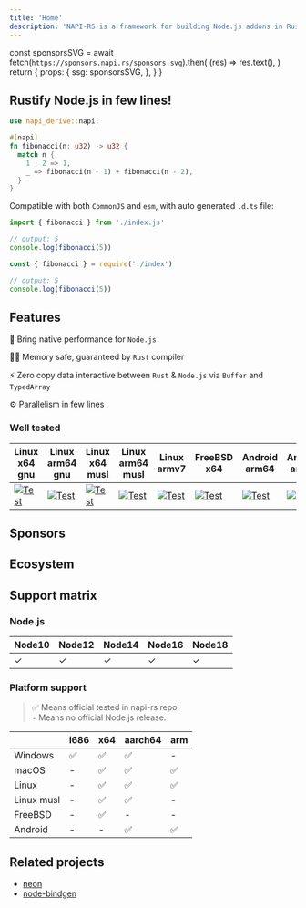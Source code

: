 ```yaml
---
title: 'Home'
description: 'NAPI-RS is a framework for building Node.js addons in Rust.'
---
```



  const sponsorsSVG = await fetch(`https://sponsors.napi.rs/sponsors.svg`).then(
    (res) => res.text(),
  )
  return {
    props: {
      ssg: sponsorsSVG,
    },
  }
}

<TitleEN />

<Badges />

## Rustify Node.js in few lines!

```rust filename="lib.rs"
use napi_derive::napi;

#[napi]
fn fibonacci(n: u32) -> u32 {
  match n {
    1 | 2 => 1,
    _ => fibonacci(n - 1) + fibonacci(n - 2),
  }
}
```

Compatible with both `CommonJS` and `esm`, with auto generated `.d.ts` file:

```js filename="main.mjs"
import { fibonacci } from './index.js'

// output: 5
console.log(fibonacci(5))
```

```js filename="main.cjs"
const { fibonacci } = require('./index')

// output: 5
console.log(fibonacci(5))
```

## Features

🚀 Bring native performance for `Node.js`

👷‍♂️ Memory safe, guaranteed by `Rust` compiler

⚡️ Zero copy data interactive between `Rust` & `Node.js` via `Buffer` and `TypedArray`

⚙️ Parallelism in few lines

### Well tested

| Linux x64 gnu                                                                                                                                       | Linux arm64 gnu                                                                                                                                     | Linux x64 musl                                                                                                                                      | Linux arm64 musl                                                                                                                                    | Linux armv7                                                                                                                                         | FreeBSD x64                                                                                                                                         | Android arm64                                                                                                                                       | Android armv7                                                                                                                                       | macOS x64                                                                                                                                           | macOS arm64                                                                                                                                         | Windows i686                                                                                                                                        | Windows x64                                                                                                                                         | Windows arm64                                                                                                                                       |
| --------------------------------------------------------------------------------------------------------------------------------------------------- | --------------------------------------------------------------------------------------------------------------------------------------------------- | --------------------------------------------------------------------------------------------------------------------------------------------------- | --------------------------------------------------------------------------------------------------------------------------------------------------- | --------------------------------------------------------------------------------------------------------------------------------------------------- | --------------------------------------------------------------------------------------------------------------------------------------------------- | --------------------------------------------------------------------------------------------------------------------------------------------------- | --------------------------------------------------------------------------------------------------------------------------------------------------- | --------------------------------------------------------------------------------------------------------------------------------------------------- | --------------------------------------------------------------------------------------------------------------------------------------------------- | --------------------------------------------------------------------------------------------------------------------------------------------------- | --------------------------------------------------------------------------------------------------------------------------------------------------- | --------------------------------------------------------------------------------------------------------------------------------------------------- |
| [![Test](https://github.com/napi-rs/napi-rs/actions/workflows/test.yaml/badge.svg)](https://github.com/napi-rs/napi-rs/actions/workflows/test.yaml) | [![Test](https://github.com/napi-rs/napi-rs/actions/workflows/test.yaml/badge.svg)](https://github.com/napi-rs/napi-rs/actions/workflows/test.yaml) | [![Test](https://github.com/napi-rs/napi-rs/actions/workflows/test.yaml/badge.svg)](https://github.com/napi-rs/napi-rs/actions/workflows/test.yaml) | [![Test](https://github.com/napi-rs/napi-rs/actions/workflows/test.yaml/badge.svg)](https://github.com/napi-rs/napi-rs/actions/workflows/test.yaml) | [![Test](https://github.com/napi-rs/napi-rs/actions/workflows/test.yaml/badge.svg)](https://github.com/napi-rs/napi-rs/actions/workflows/test.yaml) | [![Test](https://github.com/napi-rs/napi-rs/actions/workflows/test.yaml/badge.svg)](https://github.com/napi-rs/napi-rs/actions/workflows/test.yaml) | [![Test](https://github.com/napi-rs/napi-rs/actions/workflows/test.yaml/badge.svg)](https://github.com/napi-rs/napi-rs/actions/workflows/test.yaml) | [![Test](https://github.com/napi-rs/napi-rs/actions/workflows/test.yaml/badge.svg)](https://github.com/napi-rs/napi-rs/actions/workflows/test.yaml) | [![Test](https://github.com/napi-rs/napi-rs/actions/workflows/test.yaml/badge.svg)](https://github.com/napi-rs/napi-rs/actions/workflows/test.yaml) | [![Test](https://github.com/napi-rs/napi-rs/actions/workflows/test.yaml/badge.svg)](https://github.com/napi-rs/napi-rs/actions/workflows/test.yaml) | [![Test](https://github.com/napi-rs/napi-rs/actions/workflows/test.yaml/badge.svg)](https://github.com/napi-rs/napi-rs/actions/workflows/test.yaml) | [![Test](https://github.com/napi-rs/napi-rs/actions/workflows/test.yaml/badge.svg)](https://github.com/napi-rs/napi-rs/actions/workflows/test.yaml) | [![Test](https://github.com/napi-rs/napi-rs/actions/workflows/test.yaml/badge.svg)](https://github.com/napi-rs/napi-rs/actions/workflows/test.yaml) |

## Sponsors

<Sponsors />

## Ecosystem

<Ecosystem />

## Support matrix

### Node.js

| Node10 | Node12 | Node14 | Node16 | Node18 |
| ------ | ------ | ------ | ------ | ------ |
| ✓      | ✓      | ✓      | ✓      | ✓      |

### Platform support

> ✅ Means official tested in napi-rs repo. <br/> `-` Means no official Node.js release.

|            | i686 | x64 | aarch64 | arm |
| ---------- | ---- | --- | ------- | --- |
| Windows    | ✅   | ✅  | ✅      | -   |
| macOS      | -    | ✅  | ✅      | ✅  |
| Linux      | -    | ✅  | ✅      | ✅  |
| Linux musl | -    | ✅  | ✅      | -   |
| FreeBSD    | -    | ✅  | -       | -   |
| Android    | -    | -   | ✅      | ✅  |

## Related projects

- [neon](https://www.neon-bindings.com)
- [node-bindgen](https://github.com/infinyon/node-bindgen)
